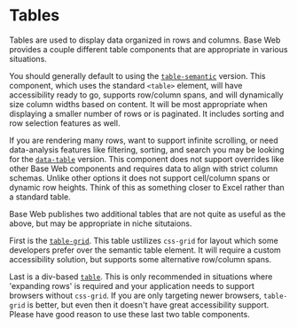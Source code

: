 <!--
Copyright (c) Uber Technologies, Inc.

This source code is licensed under the MIT license found in the
LICENSE file in the root directory of this source tree.
-->




# Tables

Tables are used to display data organized in rows and columns. Base Web provides a couple different
table components that are appropriate in various situations.

You should generally default to using the [`table-semantic`](/components/table-semantic) version. This
component, which uses the standard `<table>` element, will have accessibility ready to go, supports
row/column spans, and will dynamically size column widths based on content. It will be most appropriate
when displaying a smaller number of rows or is paginated. It includes sorting and row selection features
as well.

<Example title="Table Semantic" path="table-semantic/basic.js">
  <TableSemantic />
</Example>

If you are rendering many rows, want to support infinite scrolling, or need data-analysis features like
filtering, sorting, and search you may be looking for the [`data-table`](/components/data-table) version.
This component does not support overrides like other Base Web components and requires data to align with
strict column schemas. Unlike other options it does not support cell/column spans or dynamic row heights.
Think of this as something closer to Excel rather than a standard table.

<Example title="Data Table" path="data-table/batch-action.js">
  <DataTable />
</Example>

Base Web publishes two additional tables that are not quite as useful as the above, but may be appropriate
in niche situtaions.

First is the [`table-grid`](/components/table-grid). This table ustilizes `css-grid`
for layout which some developers prefer over the semantic table element. It will require a custom
accessibility solution, but supports some alternative row/column spans.

<Example title="Table Grid" path="table-grid/cell-span.js">
  <TableGrid />
</Example>

Last is a div-based [`table`](/components/table). This is only recommended in situations where 'expanding
rows' is required and your application needs to support browsers without `css-grid`. If you are only
targeting newer browsers, `table-grid` is better, but even then it doesn't have great accessibility support.
Please have good reason to use these last two table components.

<Example title="Table" path="table/basic.js">
  <Table />
</Example>
